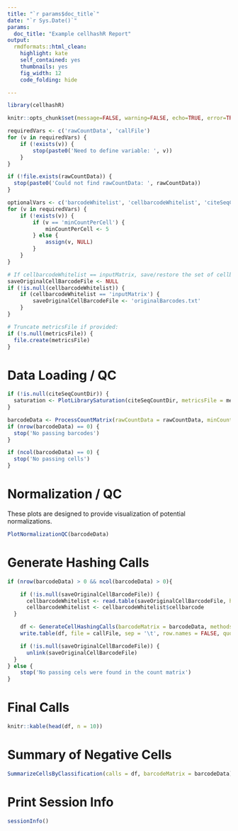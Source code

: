 ```yaml
---
title: "`r params$doc_title`"
date: "`r Sys.Date()`"
params:
  doc_title: "Example cellhashR Report"
output:
  rmdformats::html_clean:
    highlight: kate
    self_contained: yes
    thumbnails: yes
    fig_width: 12
    code_folding: hide

---
```


```r

library(cellhashR)

knitr::opts_chunk$set(message=FALSE, warning=FALSE, echo=TRUE, error=TRUE)

```

```r

requiredVars <- c('rawCountData', 'callFile')
for (v in requiredVars) {
	if (!exists(v)) {
		stop(paste0('Need to define variable: ', v))
	}
}

if (!file.exists(rawCountData)) {
  stop(paste0('Could not find rawCountData: ', rawCountData))
}

optionalVars <- c('barcodeWhitelist', 'cellbarcodeWhitelist', 'citeSeqCountDir', 'minCountPerCell', 'metricsFile')
for (v in requiredVars) {
	if (!exists(v)) {
		if (v == 'minCountPerCell') {
			minCountPerCell <- 5
		} else {
			assign(v, NULL)
		}
	}
}

# If cellbarcodeWhitelist == inputMatrix, save/restore the set of cellbarcodes for reporting:
saveOriginalCellBarcodeFile <- NULL
if (!is.null(cellbarcodeWhitelist)) {
	if (cellbarcodeWhitelist == 'inputMatrix') {
		saveOriginalCellBarcodeFile <- 'originalBarcodes.txt'
	}
}

# Truncate metricsFile if provided:
if (!s.null(metricsFile)) {
  file.create(metricsFile)
}

```

# Data Loading / QC

```r

if (!is.null(citeSeqCountDir)) {
  saturation <- PlotLibrarySaturation(citeSeqCountDir, metricsFile = metricsFile)
}

barcodeData <- ProcessCountMatrix(rawCountData = rawCountData, minCountPerCell = minCountPerCell, barcodeWhitelist = barcodeWhitelist, saveOriginalCellBarcodeFile = saveOriginalCellBarcodeFile, metricsFile = metricsFile)
if (nrow(barcodeData) == 0) {
  stop('No passing barcodes')
}

if (ncol(barcodeData) == 0) {
  stop('No passing cells')
}

```

# Normalization / QC

These plots are designed to provide visualization of potential normalizations.

```r

PlotNormalizationQC(barcodeData)

```

# Generate Hashing Calls

```r

if (nrow(barcodeData) > 0 && ncol(barcodeData) > 0){

	if (!is.null(saveOriginalCellBarcodeFile)) {
	  cellbarcodeWhitelist <- read.table(saveOriginalCellBarcodeFile, header = FALSE, col.names = c('cellbarcode'))
	  cellbarcodeWhitelist <- cellbarcodeWhitelist$cellbarcode
  }

	df <- GenerateCellHashingCalls(barcodeMatrix = barcodeData, methods = methods, cellbarcodeWhitelist = cellbarcodeWhitelist, metricsFile = metricsFile)
	write.table(df, file = callFile, sep = '\t', row.names = FALSE, quote = FALSE)

	if (!is.null(saveOriginalCellBarcodeFile)) {
	  unlink(saveOriginalCellBarcodeFile)
  }
} else {
	stop('No passing cels were found in the count matrix')
}

```

# Final Calls

```r

knitr::kable(head(df, n = 10))

```

# Summary of Negative Cells

```r

SummarizeCellsByClassification(calls = df, barcodeMatrix = barcodeData)

```

# Print Session Info

```r

sessionInfo()

```

